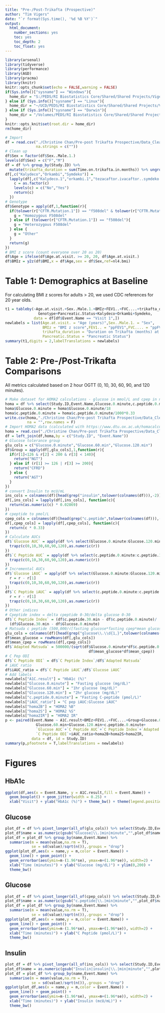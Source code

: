 ```yaml
---
title: "Pre-/Post-Trikafta (Prospective)"
author: "Tim Vigers"
date: "`r format(Sys.time(), '%d %B %Y')`"
output:
  html_document:
    number_sections: yes
    toc: yes
    toc_depth: 2
    toc_float: yes
---
```


```r
library(arsenal)
library(tidyverse)
library(performance)
library(AGD)
library(pracma)
library(knitr)
knitr::opts_chunk$set(echo = FALSE,warning = FALSE)
if(Sys.info()["sysname"] == "Windows"){
  home_dir = "S:/PEDS/RI Biostatistics Core/Shared/Shared Projects/Vigers/CF"
} else if (Sys.info()["sysname"] == "Linux"){
  home_dir = "~/UCD/PEDS/RI Biostatistics Core/Shared/Shared Projects/Vigers/CF"
} else if (Sys.info()["sysname"] == "Darwin"){
  home_dir = "/Volumes/PEDS/RI Biostatistics Core/Shared/Shared Projects/Vigers/CF"
}
knitr::opts_knit$set(root.dir = home_dir)
rm(home_dir)
```

```r
# Import
df = read.csv("./Christine Chan/Pre-post Trikafta Prospective/Data_Cleaned/trikafta_2022-02-8.csv",
              na.strings = c(""))
# Clean up
df$Sex = factor(df$Sex..Male.1.)
levels(df$Sex) = c("F","M")
df = df %>% group_by(Study.ID) %>% 
  mutate(trikafta_duration = sum(Time.on.trikafta.in.months)) %>% ungroup()
df[,c("Kalydeco","Orkambi","Symdeko")] = 
  lapply(df[,c("Kalydeco.1","orkambi.1","tezacaftor.ivacaftor..symdeko..1")],function(c){
    c = as.factor(c)
    levels(c) = c("No","Yes")
    return(c)
  })
# Genotype
df$Genotype = apply(df,1,function(r){
  if(tolower(r["CFTR.Mutation.1"]) == "f508del" & tolower(r["CFTR.Mutation.2"]) == "f508del"){
    g = "Homozygous F508del"
  } else if (tolower(r["CFTR.Mutation.1"]) == "f508del"){
    g = "Heterozygous F508del"
  } else {
    g = "Other"
  }
  return(g)
})
# BMI z score (count everyone over 20 as 20)
df$Age = ifelse(df$Age.at.visit. >= 20, 20, df$Age.at.visit.)
df$BMIz = y2z(df$BMI,x = df$Age,sex = df$Sex,ref=nl4.bmi)
```

# Table 1: Demographics at Baseline

For calculating BMI z scores for adults > 20, we used CDC references for 20 year olds.

```r
t1 = tableby(~Age.at.visit.+Sex..Male.1.+BMIz+FEV1..+FVC....+trikafta_duration+
               Genotype+Pancreatic.Status+Kalydeco+Orkambi+Symdeko,
             data = df[df$Event.Name == "Visit 1",])
newlabels = list(Age.at.visit. = "Age (years)",Sex..Male.1. = "Sex",
                 BMIz = "BMI z score",FEV1.. = "ppFEV1",FVC.... = "ppFVC",
                 trikafta_duration = "Duration on Trikafta (months) at Visit 2",
                 Pancreatic.Status = "Pancreatic Status")
summary(t1,digits = 2,labelTranslations = newlabels)
```

# Table 2: Pre-/Post-Trikafta Comparisons

All metrics calculated based on 2 hour OGTT (0, 10, 30, 60, 90, and 120 minutes).

```r
# Make dataset for HOMA2 calculations - glucose in mmol/L and cpep in nmol/L
homa = df %>% select(Study.ID,Event.Name,Glucose.0.minute,c.peptide.0.minute)
homa$Glucose.0.minute = homa$Glucose.0.minute/18
homa$c.peptide.0.minute = homa$c.peptide.0.minute/1000*0.33
write.csv(homa,"./Christine Chan/Pre-post Trikafta Prospective/Data_Cleaned/homa_data.csv",
          na = "",row.names = F)
# Import HOMA2 data (calculated with https://www.dtu.ox.ac.uk/homacalculator/download.php)
homa = read.csv("./Christine Chan/Pre-post Trikafta Prospective/Data_Cleaned/homa_calculated.csv")
df = left_join(df,homa,by = c("Study.ID", "Event.Name"))
# Glucose tolerance group
glu_cols = c("Glucose.0.minute","Glucose.60.min","Glucose.120.min")
df$Group = apply(df[,glu_cols],1,function(r){
  if(r[1]<126 & r[2] < 200 & r[3] < 140){
    return("NGT")
  } else if (r[1] >= 126 | r[3] >= 200){
    return("CFRD")
  } else {
    return("AGT")
  }
})
# convert Insulin to mcU/mL
ins_cols = colnames(df)[head(grep("insulin",tolower(colnames(df))),-2)]
df[,ins_cols] = lapply(df[,ins_cols], function(c){
  return(as.numeric(c) * 0.02869)
})
# cpeptide to pmol/L
cpep_cols = colnames(df)[head(grep("c.peptide",tolower(colnames(df))),-2)]
df[,cpep_cols] = lapply(df[,cpep_cols], function(c){
  return(c * 0.33)
})
# Calculate AUCs
df$`Glucose AUC` = apply(df %>% select(Glucose.0.minute:Glucose.120.min),1,function(r){
  trapz(c(0,10,30,60,90,120),as.numeric(r))
})
df$`C Peptide AUC` = apply(df %>% select(c.peptide.0.minute:c.peptide.120.min),1,function(r){
  trapz(c(0,10,30,60,90,120),as.numeric(r))
})
# Incremental AUCs
df$`Glucose iAUC` = apply(df %>% select(Glucose.0.minute:Glucose.120.min),1,function(r){
  r = r - r[1]
  trapz(c(0,10,30,60,90,120),as.numeric(r))
})
df$`C Peptide iAUC` = apply(df %>% select(c.peptide.0.minute:c.peptide.120.min),1,function(r){
  r = r - r[1]
  trapz(c(0,10,30,60,90,120),as.numeric(r))
})
# Other indices
# Cpeptide index = delta cpeptide 0-30/delta glucose 0-30
df$`C Peptide Index` = (df$c.peptide.30.min - df$c.peptide.0.minute)/
  (df$Glucose.30.min - df$Glucose.0.minute)
# Matsuda c peptide (500,000/√[fasting glucose*fasting cpep*mean glucose*mean cpep])   [Glucose mg/dL, cpeptide pmol/L]
glu_cols = colnames(df)[head(grep("glucose\\.\\d{1,}",tolower(colnames(df))),-2)]
df$mean_glucose = rowMeans(df[,glu_cols])
df$mean_cpep = rowMeans(df[,cpep_cols])
df$`Adapted Matsuda` = 500000/(sqrt(df$Glucose.0.minute*df$c.peptide.0.minute*
                                      df$mean_glucose*df$mean_cpep))
# C Pep ODI
df$`C Peptide ODI` = df$`C Peptide Index`/df$`Adapted Matsuda`
# iAUC ratio
df$iAUC_ratio = df$`C Peptide iAUC`/df$`Glucose iAUC`
# Add labels
newlabels["A1C.result"] = "HbA1c (%)"
newlabels["Glucose.0.minute"] = "Fasting glucose (mg/dL)"
newlabels["Glucose.60.min"] = "1hr glucose (mg/dL)"
newlabels["Glucose.120.min"] = "2hr glucose (mg/dL)"
newlabels["c.peptide.0.minute"] = "Fasting C-peptide (pmol/L)"
newlabels["iAUC_ratio"] = "C pep iAUC:Glucose iAUC"
newlabels["homa2B"] = "HOMA2 %B"
newlabels["homa2S"] = "HOMA2 %S"
newlabels["homa2IR"] = "HOMA2 IR"
p <- paired(Event.Name ~ A1C.result+BMIz+FEV1..+FVC....+Group+Glucose.0.minute+
              Glucose.60.min+Glucose.120.min+c.peptide.0.minute+
              `Glucose AUC`+`C Peptide AUC`+`C Peptide Index`+`Adapted Matsuda`+
              `C Peptide ODI`+iAUC_ratio+homa2B+homa2S+homa2IR, 
            data = df, id = Study.ID)
summary(p,pfootnote = T,labelTranslations = newlabels)
```

# Figures

## HbA1c

```r
ggplot(df,aes(x = Event.Name, y = A1C.result,fill = Event.Name)) + 
  geom_boxplot() + geom_jitter(width = 0.25) + 
  xlab("Visit") + ylab("HbA1c (%)") + theme_bw() + theme(legend.position = "none")
```

## Glucose

```r
plot_df = df %>% pivot_longer(all_of(glu_cols)) %>% select(Study.ID,Event.Name,name,value)
plot_df$name = as.numeric(gsub("Glucose|\\.|min|minute","",plot_df$name))
plot_df = plot_df %>% group_by(name,Event.Name) %>% 
  summarise(m = mean(value,na.rm = T),
            se = sd(value)/sqrt(n()),.groups = "drop")
ggplot(plot_df,aes(x = name,y = m,color = Event.Name)) + 
  geom_line() + geom_point() + 
  geom_errorbar(aes(ymin=m-(1.96*se), ymax=m+(1.96*se)), width=2) +
  xlab("Time (minutes)") + ylab("Glucose (mg/dL)") + ylim(0,200) + 
  theme_bw()
```

## Glucose

```r
plot_df = df %>% pivot_longer(all_of(cpep_cols)) %>% select(Study.ID,Event.Name,name,value)
plot_df$name = as.numeric(gsub("c.peptide|\\.|min|minute","",plot_df$name))
plot_df = plot_df %>% group_by(name,Event.Name) %>% 
  summarise(m = mean(value,na.rm = T),
            se = sd(value)/sqrt(n()),.groups = "drop")
ggplot(plot_df,aes(x = name,y = m,color = Event.Name)) + 
  geom_line() + geom_point() + 
  geom_errorbar(aes(ymin=m-(1.96*se), ymax=m+(1.96*se)), width=2) +
  xlab("Time (minutes)") + ylab("C Peptide (pmol/L)") + 
  theme_bw()
```

## Insulin

```r
plot_df = df %>% pivot_longer(all_of(ins_cols)) %>% select(Study.ID,Event.Name,name,value)
plot_df$name = as.numeric(gsub("Insulin|insulin|\\.|min|minute","",plot_df$name))
plot_df = plot_df %>% group_by(name,Event.Name) %>% 
  summarise(m = mean(value,na.rm = T),
            se = sd(value)/sqrt(n()),.groups = "drop")
ggplot(plot_df,aes(x = name,y = m,color = Event.Name)) + 
  geom_line() + geom_point() + 
  geom_errorbar(aes(ymin=m-(1.96*se), ymax=m+(1.96*se)), width=2) +
  xlab("Time (minutes)") + ylab("Insulin (mcU/mL)") + 
  theme_bw()
```
